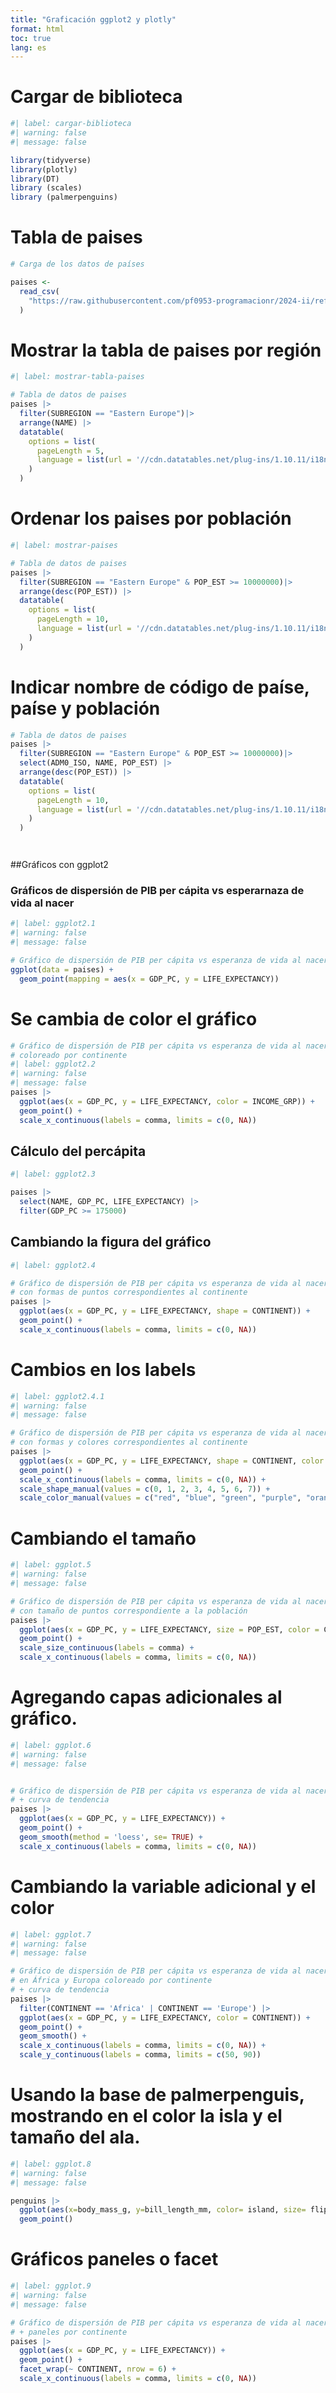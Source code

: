 ---
title: "Graficación ggplot2 y plotly"
format: html
toc: true
lang: es
---
# Cargar de biblioteca

```{r}
#| label: cargar-biblioteca
#| warning: false
#| message: false

library(tidyverse)
library(plotly)
library(DT)
library (scales)
library (palmerpenguins)

```
# Tabla de paises
```{r}
# Carga de los datos de países

paises <-
  read_csv(
    "https://raw.githubusercontent.com/pf0953-programacionr/2024-ii/refs/heads/main/datos/natural-earth/paises-join-esperanzavida.csv"
  )

```
# Mostrar la tabla de paises por región
```{r}
#| label: mostrar-tabla-paises

# Tabla de datos de paises
paises |>
  filter(SUBREGION == "Eastern Europe")|>
  arrange(NAME) |>
  datatable(
    options = list(
      pageLength = 5,
      language = list(url = '//cdn.datatables.net/plug-ins/1.10.11/i18n/Spanish.json')
    )
  )

```
# Ordenar los paises por población

```{r}
#| label: mostrar-paises

# Tabla de datos de paises
paises |>
  filter(SUBREGION == "Eastern Europe" & POP_EST >= 10000000)|>
  arrange(desc(POP_EST)) |>
  datatable(
    options = list(
      pageLength = 10,
      language = list(url = '//cdn.datatables.net/plug-ins/1.10.11/i18n/Spanish.json')
    )
  )
```
# Indicar nombre de código de paíse, paíse y población

```{r}
# Tabla de datos de paises
paises |>
  filter(SUBREGION == "Eastern Europe" & POP_EST >= 10000000)|>
  select(ADM0_ISO, NAME, POP_EST) |>
  arrange(desc(POP_EST)) |>
  datatable(
    options = list(
      pageLength = 10,
      language = list(url = '//cdn.datatables.net/plug-ins/1.10.11/i18n/Spanish.json')
    )
  )




```

##Gráficos con ggplot2

### Gráficos de dispersión de PIB per cápita vs esperarnaza de vida al nacer

```{r}
#| label: ggplot2.1
#| warning: false
#| message: false

# Gráfico de dispersión de PIB per cápita vs esperanza de vida al nacer
ggplot(data = paises) + 
  geom_point(mapping = aes(x = GDP_PC, y = LIFE_EXPECTANCY))

```
# Se cambia de color el gráfico

```{r}
# Gráfico de dispersión de PIB per cápita vs esperanza de vida al nacer
# coloreado por continente
#| label: ggplot2.2
#| warning: false
#| message: false
paises |>
  ggplot(aes(x = GDP_PC, y = LIFE_EXPECTANCY, color = INCOME_GRP)) +
  geom_point() +
  scale_x_continuous(labels = comma, limits = c(0, NA))
```
## Cálculo del percápita

```{r}
#| label: ggplot2.3

paises |>
  select(NAME, GDP_PC, LIFE_EXPECTANCY) |>
  filter(GDP_PC >= 175000)

```
## Cambiando la figura del gráfico

```{r}
#| label: ggplot2.4

# Gráfico de dispersión de PIB per cápita vs esperanza de vida al nacer
# con formas de puntos correspondientes al continente
paises |>
  ggplot(aes(x = GDP_PC, y = LIFE_EXPECTANCY, shape = CONTINENT)) +
  geom_point() +
  scale_x_continuous(labels = comma, limits = c(0, NA))
```
# Cambios en los labels

```{r}
#| label: ggplot2.4.1
#| warning: false
#| message: false

# Gráfico de dispersión de PIB per cápita vs esperanza de vida al nacer
# con formas y colores correspondientes al continente
paises |>
  ggplot(aes(x = GDP_PC, y = LIFE_EXPECTANCY, shape = CONTINENT, color = CONTINENT)) +
  geom_point() +
  scale_x_continuous(labels = comma, limits = c(0, NA)) +
  scale_shape_manual(values = c(0, 1, 2, 3, 4, 5, 6, 7)) +
  scale_color_manual(values = c("red", "blue", "green", "purple", "orange", "brown", "pink", "yellow"))

```
# Cambiando el tamaño

```{r}
#| label: ggplot.5
#| warning: false
#| message: false

# Gráfico de dispersión de PIB per cápita vs esperanza de vida al nacer
# con tamaño de puntos correspondiente a la población
paises |>
  ggplot(aes(x = GDP_PC, y = LIFE_EXPECTANCY, size = POP_EST, color = CONTINENT)) +
  geom_point() +
  scale_size_continuous(labels = comma) +
  scale_x_continuous(labels = comma, limits = c(0, NA))

```
# Agregando capas adicionales al gráfico.

```{r}
#| label: ggplot.6
#| warning: false
#| message: false


# Gráfico de dispersión de PIB per cápita vs esperanza de vida al nacer
# + curva de tendencia
paises |>
  ggplot(aes(x = GDP_PC, y = LIFE_EXPECTANCY)) +
  geom_point() +
  geom_smooth(method = 'loess', se= TRUE) +
  scale_x_continuous(labels = comma, limits = c(0, NA))
```
# Cambiando la variable adicional y el color

```{r}
#| label: ggplot.7
#| warning: false
#| message: false

# Gráfico de dispersión de PIB per cápita vs esperanza de vida al nacer
# en África y Europa coloreado por continente
# + curva de tendencia
paises |>
  filter(CONTINENT == 'Africa' | CONTINENT == 'Europe') |>
  ggplot(aes(x = GDP_PC, y = LIFE_EXPECTANCY, color = CONTINENT)) +
  geom_point() +
  geom_smooth() +
  scale_x_continuous(labels = comma, limits = c(0, NA)) +
  scale_y_continuous(labels = comma, limits = c(50, 90))

```

# Usando la base de palmerpenguis, mostrando en el color la isla y el tamaño del ala.

```{r}
#| label: ggplot.8
#| warning: false
#| message: false

penguins |>
  ggplot(aes(x=body_mass_g, y=bill_length_mm, color= island, size= flipper_length_mm)) +
  geom_point()
```

# Gráficos paneles o facet

```{r}
#| label: ggplot.9
#| warning: false
#| message: false

# Gráfico de dispersión de PIB per cápita vs esperanza de vida al nacer
# + paneles por continente
paises |>
  ggplot(aes(x = GDP_PC, y = LIFE_EXPECTANCY)) +
  geom_point() +
  facet_wrap(~ CONTINENT, nrow = 6) +
  scale_x_continuous(labels = comma, limits = c(0, NA))
```







